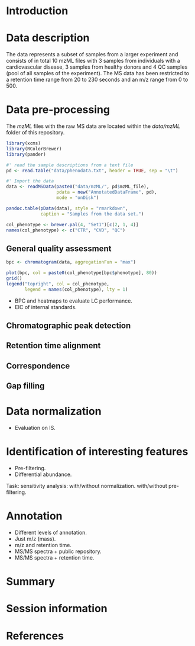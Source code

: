 

# Introduction

# Data description

The data represents a subset of samples from a larger experiment and consists of
in total 10 mzML files with 3 samples from individuals with a cardiovascular
disease, 3 samples from healthy donors and 4 QC samples (pool of all samples of
the experiment). The MS data has been restricted to a retention time range from
20 to 230 seconds and an m/z range from 0 to 500.



# Data pre-processing

The *mzML* files with the raw MS data are located within the *data/mzML* folder
of this repository.

```r
library(xcms)
library(RColorBrewer)
library(pander)

#' read the sample descriptions from a text file
pd <- read.table("data/phenodata.txt", header = TRUE, sep = "\t")

#' Import the data
data <- readMSData(paste0("data/mzML/", pd$mzML_file),
                   pdata = new("AnnotatedDataFrame", pd),
                   mode = "onDisk")
```

```r
pandoc.table(pData(data), style = "rmarkdown",
             caption = "Samples from the data set.")
```

```r
col_phenotype <- brewer.pal(4, "Set1")[c(2, 1, 4)]
names(col_phenotype) <- c("CTR", "CVD", "QC")
```

## General quality assessment

```r
bpc <- chromatogram(data, aggregationFun = "max")
```

```r
plot(bpc, col = paste0(col_phenotype[bpc$phenotype], 80))
grid()
legend("topright", col = col_phenotype,
       legend = names(col_phenotype), lty = 1)
```

- BPC and heatmaps to evaluate LC performance.
- EIC of internal standards.

## Chromatographic peak detection

## Retention time alignment

## Correspondence

## Gap filling

# Data normalization

- Evaluation on IS.

# Identification of interesting features

- Pre-filtering.
- Differential abundance.

Task: sensitivity analysis: with/without normalization. with/without
pre-filtering.


# Annotation

- Different levels of annotation.
- Just m/z (mass).
- m/z and retention time.
- MS/MS spectra + public repository.
- MS/MS spectra + retention time.

# Summary

# Session information

# References

